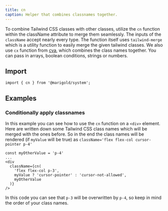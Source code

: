 ```yaml
---
title: cn
caption: Helper that combines classnames together.
---
```


To combine Tailwind CSS classes with other classes, utilize the `cn` function within the className attribute to merge them seamlessly. The inputs of the `className` accept nearly every type. The function itself uses `tailwind-merge` which is a utility function to easily merge the given tailwind classes. We also use `cx` function from [cva](https://cva.style/docs/api-reference), which combines the class names together. You can pass in arrays, boolean conditions, strings or numbers.

## Import

```tsx
import { cn } from '@marigold/system';
```

## Examples

### Conditionally apply classnames

In this example you can see how to use the `cn` function on a `<div>` element. Here are written down some Tailwind CSS class names which will be merged with the ones before. So in the end the class names will be rendered (if `myValue` will be true) as `className='flex flex-col cursor-pointer p-4'`

```tsx
const myOtherValue = 'p-4'
...
<div
  className={cn(
    'flex flex-col p-3',
    myValue ? 'cursor-pointer' : 'cursor-not-allowed',
    myOtherValue
  )}
/>
```

In this code you can see that `p-3` will be overwritten by `p-4`, so keep in mind the order of your class names.
